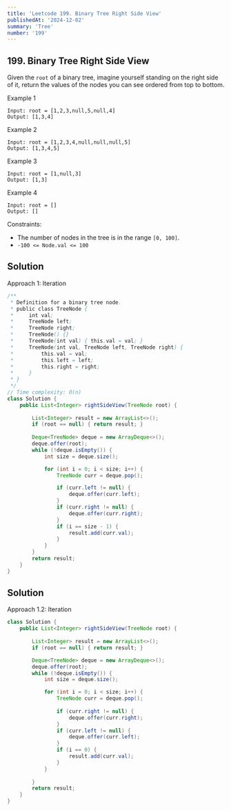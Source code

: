```yaml
---
title: 'Leetcode 199. Binary Tree Right Side View'
publishedAt: '2024-12-02'
summary: 'Tree'
number: '199'
---
```


## 199. Binary Tree Right Side View

Given the `root` of a binary tree, imagine yourself standing on the right side of it, return the values of the nodes you can see ordered from top to bottom.

Example 1
`````
Input: root = [1,2,3,null,5,null,4]
Output: [1,3,4]
`````

Example 2
`````
Input: root = [1,2,3,4,null,null,null,5]
Output: [1,3,4,5]
`````

Example 3
`````
Input: root = [1,null,3]
Output: [1,3]
`````

Example 4
`````
Input: root = []
Output: []
`````

Constraints:

- The number of nodes in the tree is in the range `[0, 100]`.
- `-100 <= Node.val <= 100`

## Solution
Approach 1: Iteration
````JAVA
/**
 * Definition for a binary tree node.
 * public class TreeNode {
 *     int val;
 *     TreeNode left;
 *     TreeNode right;
 *     TreeNode() {}
 *     TreeNode(int val) { this.val = val; }
 *     TreeNode(int val, TreeNode left, TreeNode right) {
 *         this.val = val;
 *         this.left = left;
 *         this.right = right;
 *     }
 * }
 */
// Time complexity: O(n)
class Solution {
    public List<Integer> rightSideView(TreeNode root) {
        
        List<Integer> result = new ArrayList<>();
        if (root == null) { return result; }
        
        Deque<TreeNode> deque = new ArrayDeque<>();
        deque.offer(root);
        while (!deque.isEmpty()) {
            int size = deque.size();

            for (int i = 0; i < size; i++) {
                TreeNode curr = deque.pop();

                if (curr.left != null) {
                    deque.offer(curr.left);
                }
                if (curr.right != null) {
                    deque.offer(curr.right);
                }
                if (i == size - 1) {
                    result.add(curr.val);
                }
            }
        }
        return result;
    }
}
````

## Solution
Approach 1.2: Iteration
````JAVA
class Solution {
    public List<Integer> rightSideView(TreeNode root) {
        
        List<Integer> result = new ArrayList<>();
        if (root == null) { return result; }

        Deque<TreeNode> deque = new ArrayDeque<>();
        deque.offer(root);
        while (!deque.isEmpty()) {
            int size = deque.size();

            for (int i = 0; i < size; i++) {
                TreeNode curr = deque.pop();
                
                if (curr.right != null) {
                    deque.offer(curr.right);
                }
                if (curr.left != null) {
                    deque.offer(curr.left);
                }
                if (i == 0) {
                    result.add(curr.val);
                }
            }
            
        }
        return result;
    }
}
````